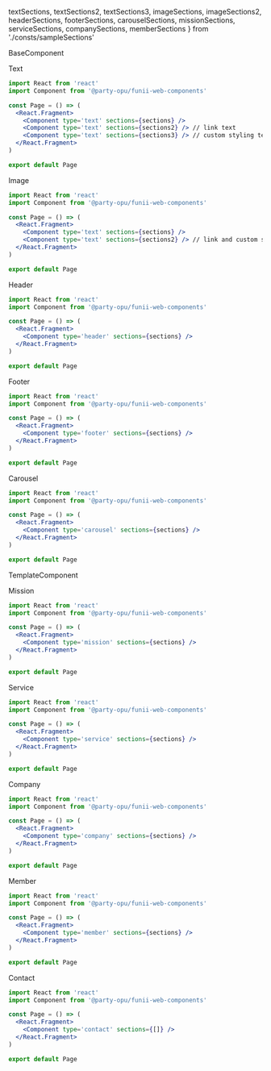   textSections,
  textSections2,
  textSections3,
  imageSections,
  imageSections2,
  headerSections,
  footerSections,
  carouselSections,
  missionSections,
  serviceSections,
  companySections,
  memberSections
} from './consts/sampleSections'

<Heading>BaseComponent</Heading>

<Spacer size='xxl' />

<SubHeading>Text</SubHeading>

<Spacer size='l' />

<ComponentArea>
  <Component type='text' sections={textSections} />
  <Component type='text' sections={textSections2} />
  <Component type='text' sections={textSections3} />
</ComponentArea>

<Spacer size='l' />

```jsx
import React from 'react'
import Component from '@party-opu/funii-web-components'

const Page = () => (
  <React.Fragment>
    <Component type='text' sections={sections} />
    <Component type='text' sections={sections2} /> // link text
    <Component type='text' sections={sections3} /> // custom styling text
  </React.Fragment>
)

export default Page
```

<Spacer size='xxl' />

<SubHeading>Image</SubHeading>

<Spacer size='l' />

<ComponentArea>
  <Component type='image' sections={imageSections} />
  <Spacer size='s' />
  <Component type='image' sections={imageSections2} />
</ComponentArea>

<Spacer size='l' />

```jsx
import React from 'react'
import Component from '@party-opu/funii-web-components'

const Page = () => (
  <React.Fragment>
    <Component type='text' sections={sections} />
    <Component type='text' sections={sections2} /> // link and custom styling image
  </React.Fragment>
)

export default Page
```

<Spacer size='xxl' />

<SubHeading>Header</SubHeading>

<Spacer size='l' />

<ComponentArea>
  <Component type='header' sections={headerSections} />
</ComponentArea>

<Spacer size='l' />

```jsx
import React from 'react'
import Component from '@party-opu/funii-web-components'

const Page = () => (
  <React.Fragment>
    <Component type='header' sections={sections} />
  </React.Fragment>
)

export default Page
```

<Spacer size='xxl' />

<SubHeading>Footer</SubHeading>

<Spacer size='l' />

<ComponentArea>
  <Component type='footer' sections={footerSections} />
</ComponentArea>

<Spacer size='l' />

```jsx
import React from 'react'
import Component from '@party-opu/funii-web-components'

const Page = () => (
  <React.Fragment>
    <Component type='footer' sections={sections} />
  </React.Fragment>
)

export default Page
```

<Spacer size='xxl' />

<SubHeading>Carousel</SubHeading>

<Spacer size='l' />

<ComponentArea>
  <Component type='carousel' sections={carouselSections} />
</ComponentArea>

<Spacer size='l' />

```jsx
import React from 'react'
import Component from '@party-opu/funii-web-components'

const Page = () => (
  <React.Fragment>
    <Component type='carousel' sections={sections} />
  </React.Fragment>
)

export default Page
```

<Spacer size='xxl' />
<Spacer size='xxl' />

<Heading>TemplateComponent</Heading>

<Spacer size='xxl' />

<SubHeading>Mission</SubHeading>

<Spacer size='l' />

<ComponentArea>
  <Component type='mission' sections={missionSections} />
</ComponentArea>

<Spacer size='l' />

```jsx
import React from 'react'
import Component from '@party-opu/funii-web-components'

const Page = () => (
  <React.Fragment>
    <Component type='mission' sections={sections} />
  </React.Fragment>
)

export default Page
```

<Spacer size='xxl' />

<SubHeading>Service</SubHeading>

<Spacer size='l' />

<ComponentArea>
  <Component type='service' sections={serviceSections} />
</ComponentArea>

<Spacer size='l' />

```jsx
import React from 'react'
import Component from '@party-opu/funii-web-components'

const Page = () => (
  <React.Fragment>
    <Component type='service' sections={sections} />
  </React.Fragment>
)

export default Page
```

<Spacer size='xxl' />

<SubHeading>Company</SubHeading>

<Spacer size='l' />

<ComponentArea>
  <Component type='company' sections={companySections} />
</ComponentArea>

<Spacer size='l' />

```jsx
import React from 'react'
import Component from '@party-opu/funii-web-components'

const Page = () => (
  <React.Fragment>
    <Component type='company' sections={sections} />
  </React.Fragment>
)

export default Page
```

<Spacer size='xxl' />

<SubHeading>Member</SubHeading>

<Spacer size='l' />

<ComponentArea>
  <Component type='member' sections={memberSections} />
</ComponentArea>

<Spacer size='l' />

```jsx
import React from 'react'
import Component from '@party-opu/funii-web-components'

const Page = () => (
  <React.Fragment>
    <Component type='member' sections={sections} />
  </React.Fragment>
)

export default Page
```

<Spacer size='xxl' />

<SubHeading>Contact</SubHeading>

<Spacer size='l' />

<ComponentArea>
  <Component type='contact' sections={[]} />
</ComponentArea>

<Spacer size='l' />

```jsx
import React from 'react'
import Component from '@party-opu/funii-web-components'

const Page = () => (
  <React.Fragment>
    <Component type='contact' sections={[]} />
  </React.Fragment>
)

export default Page
```

